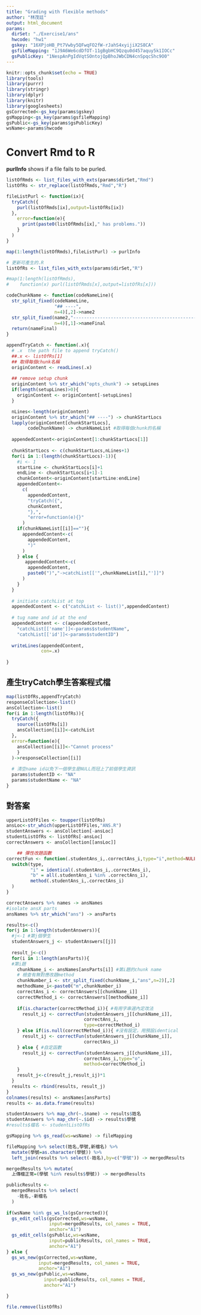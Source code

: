 ```yaml
---
title: "Grading with flexible methods"
author: "林茂廷"
output: html_document
params:
  dirSet: "./Exercise1/ans"
  hwcode: "hw1"
  gskey: "16XPjoHB_Pt7Vwby5QFwqFO2fW-rJahS4xyijiX2S8CA"
  gsfileMapping: "1J9A6We6cdDfOT-11gBgbHC9Qzqu0d457aquy5k1IOCc"
  gsPublicKey: "1NespAnPgIdVqtSOntojQpBhoJWbCDN4cnSpqcShc9O0"
---
```


```r
knitr::opts_chunk$set(echo = TRUE)
library(tools)
library(purrr)
library(stringr)
library(dplyr)
library(knitr)
library(googlesheets)
gsCorrected<-gs_key(params$gskey)
gsMapping<-gs_key(params$gsfileMapping)
gsPublic<-gs_key(params$gsPublicKey)
wsName<-params$hwcode
```

# Convert Rmd to R

**purlInfo** shows if a file fails to be purled. 

```r
listOfRmds <- list_files_with_exts(params$dirSet,"Rmd")
listOfRs <- str_replace(listOfRmds,"Rmd","R")

fileListPurl <- function(ix){
  tryCatch({
    purl(listOfRmds[ix],output=listOfRs[ix])
  },
    error=function(e){
      print(paste0(listOfRmds[ix]," has problems."))
    }
  )
}

map(1:length(listOfRmds),fileListPurl) -> purlInfo

# 更新可產生的.R 
listOfRs <- list_files_with_exts(params$dirSet,"R")

#map(1:length(listOfRmds),
#    function(x) purl(listOfRmds[x],output=listOfRs[x]))

```

```r
codeChunkName <- function(codeNameLine){
  str_split_fixed(codeNameLine,
                  "## ----",
                  n=4)[,2]->name2
  str_split_fixed(name2,"---------------------------------------------------------------",
                  n=4)[,1]->nameFinal
  return(nameFinal)
}
```

```r
appendTryCatch <- function(.x){
  # .x  the path file to append tryCatch()
  ##.x <- listOfRs[1]
  ## 取得每個chunk名稱
  originContent <- readLines(.x)
  
  ## remove setup chunk
  originContent %>% str_which("opts_chunk") -> setupLines
  if(length(setupLines)>0){
    originContent <- originContent[-setupLines]
  }

  nLines<-length(originContent)
  originContent %>% str_which("## ----") -> chunkStartLocs
  lapply(originContent[chunkStartLocs],
        codeChunkName) -> chunkNameList #取得每個chunk的名稱
  
  appendedContent<-originContent[1:chunkStartLocs[1]]
  
  chunkStartLocs <- c(chunkStartLocs,nLines+1)
  for(i in 1:(length(chunkStartLocs)-1)){
    #i <- 1
    startLine <- chunkStartLocs[i]+1
    endLine <- chunkStartLocs[i+1]-1
    chunkContent<-originContent[startLine:endLine]
    appendedContent<-
      c(
        appendedContent,
        "tryCatch({",
        chunkContent,
        "},",
        "error=function(e){}"
      )
    if(chunkNameList[[i]]==""){
      appendedContent<-c(
        appendedContent,
        ")"
      )
    } else {
       appendedContent<-c(
        appendedContent,
        paste0(")","->catchList[['",chunkNameList[i],"']]")
      )
    }
  }
  
  # initiate catchList at top
  appendedContent <- c("catchList <- list()",appendedContent)
  
  # tug name and id at the end
  appendedContent <- c(appendedContent,
    "catchList[['name']]<-params$studentName",
    "catchList[['id']]<-params$studentID")
  
  writeLines(appendedContent,
             con=.x)
  
}
```


## 產生tryCatch學生答案程式檔

```r
map(listOfRs,appendTryCatch)
responseCollection<-list()
ansCollection<-list()
for(i in 1:length(listOfRs)){
  tryCatch({
    source(listOfRs[i])
    ansCollection[[i]]<-catchList
  },
  error=function(e){
    ansCollection[[i]]<-"Cannot process"
    }
  )->responseCollection[[i]] 
  
  # 清空name id以免下一個學生是NULL而冠上了前個學生資訊
  params$studentID <- "NA"
  params$studentName <- "NA"
}
```

## 對答案

```r
upperListOfFiles <- toupper(listOfRs)
ansLoc<-str_which(upperListOfFiles,"ANS.R")
studentAnswers <- ansCollection[-ansLoc]
studentListOfRs <- listOfRs[-ansLoc]
correctAnswers <- ansCollection[[ansLoc]]
```

```r
    ## 彈性改題函數
correctFun <- function(.studentAns_i,.correctAns_i,type="i",method=NULL) {
  switch(type,
         "i" = identical(.studentAns_i,.correctAns_i),
         "b" = all(.studentAns_i %in% .correctAns_i),
         method(.studentAns_i,.correctAns_i)
  )
}
```

```r
correctAnswers %>% names -> ansNames
#isolate ansX parts
ansNames %>% str_which("ans") -> ansParts

results<-c()
for(j in 1:length(studentAnswers)){
  #j<-1 #第j個學生
  studentAnswers_j <- studentAnswers[[j]]
  
  result_j<-c()
  for(i in 1:length(ansParts)){
  #第i題
    chunkName_i <- ansNames[ansParts[i]] #第i題的chunk name
    # 檢查有無對應改題method
    chunkNumber_i <- str_split_fixed(chunkName_i,"ans",n=2)[,2]
    methodName_i<-paste0("m",chunkNumber_i)
    correctAns_i <- correctAnswers[[chunkName_i]]
    correctMethod_i <- correctAnswers[[methodName_i]]
    
    if(is.character(correctMethod_i)){ #有用字串選內定改法
      result_ij <- correctFun(studentAnswers_j[[chunkName_i]],
                             correctAns_i,
                             type=correctMethod_i)
    } else if(is.null(correctMethod_i)){ #沒有設定，用預設identical
      result_ij <- correctFun(studentAnswers_j[[chunkName_i]],
                             correctAns_i)
    } else { #自定函數
      result_ij <- correctFun(studentAnswers_j[[chunkName_i]],
                             correctAns_i,type="o",
                             method=correctMethod_i)
    }
    result_j<-c(result_j,result_ij)*1
  }
  results <- rbind(results, result_j)
}
colnames(results) <- ansNames[ansParts]
results <- as.data.frame(results)

studentAnswers %>% map_chr(~.$name) -> results$姓名
studentAnswers %>% map_chr(~.$id) -> results$學號
#results$檔名 <- studentListOfRs
```

```r
gsMapping %>% gs_read(ws=wsName) -> fileMapping

fileMapping %>% select(姓名,學號,新檔名) %>%
  mutate(學號=as.character(學號)) %>%
  left_join(results %>% select(-姓名),by=c("學號")) -> mergedResults

mergedResults %>% mutate(
  上傳檔正常=(學號 %in% results$學號)) -> mergedResults
```

```r
publicResults <-
  mergedResults %>% select(
    -姓名,-新檔名
  )
  
if(wsName %in% gs_ws_ls(gsCorrected)){
  gs_edit_cells(gsCorrected,ws=wsName,
                input=mergedResults, col_names = TRUE,
                anchor="A1")
  gs_edit_cells(gsPublic,ws=wsName,
                input=publicResults, col_names = TRUE,
                anchor="A1")  
} else {
  gs_ws_new(gsCorrected,ws=wsName,
            input=mergedResults, col_names = TRUE,
            anchor="A1")  
  gs_ws_new(gsPublic,ws=wsName,
              input=publicResults, col_names = TRUE,
              anchor="A1")

}

file.remove(listOfRs)
```

